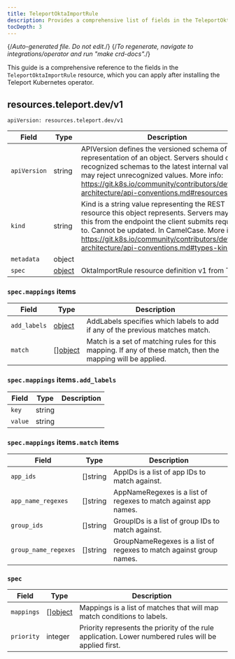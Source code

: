 ```yaml
---
title: TeleportOktaImportRule
description: Provides a comprehensive list of fields in the TeleportOktaImportRule resource available through the Teleport Kubernetes operator
tocDepth: 3
---
```


{/*Auto-generated file. Do not edit.*/}
{/*To regenerate, navigate to integrations/operator and run "make crd-docs".*/}

This guide is a comprehensive reference to the fields in the `TeleportOktaImportRule`
resource, which you can apply after installing the Teleport Kubernetes operator.


## resources.teleport.dev/v1

`apiVersion: resources.teleport.dev/v1`

|Field|Type|Description|
|---|---|---|
|`apiVersion`|string|APIVersion defines the versioned schema of this representation of an object. Servers should convert recognized schemas to the latest internal value, and may reject unrecognized values. More info: https://git.k8s.io/community/contributors/devel/sig-architecture/api-conventions.md#resources|
|`kind`|string|Kind is a string value representing the REST resource this object represents. Servers may infer this from the endpoint the client submits requests to. Cannot be updated. In CamelCase. More info: https://git.k8s.io/community/contributors/devel/sig-architecture/api-conventions.md#types-kinds|
|`metadata`|object||
|`spec`|[object](#spec)|OktaImportRule resource definition v1 from Teleport|

### `spec.mappings` items

|Field|Type|Description|
|---|---|---|
|`add_labels`|[object](#specmappings-itemsadd_labels)|AddLabels specifies which labels to add if any of the previous matches match.|
|`match`|[][object](#specmappings-itemsmatch-items)|Match is a set of matching rules for this mapping. If any of these match, then the mapping will be applied.|

### `spec.mappings` items`.add_labels`

|Field|Type|Description|
|---|---|---|
|`key`|string||
|`value`|string||

### `spec.mappings` items`.match` items

|Field|Type|Description|
|---|---|---|
|`app_ids`|[]string|AppIDs is a list of app IDs to match against.|
|`app_name_regexes`|[]string|AppNameRegexes is a list of regexes to match against app names.|
|`group_ids`|[]string|GroupIDs is a list of group IDs to match against.|
|`group_name_regexes`|[]string|GroupNameRegexes is a list of regexes to match against group names.|

### `spec`

|Field|Type|Description|
|---|---|---|
|`mappings`|[][object](#specmappings-items)|Mappings is a list of matches that will map match conditions to labels.|
|`priority`|integer|Priority represents the priority of the rule application. Lower numbered rules will be applied first.|

